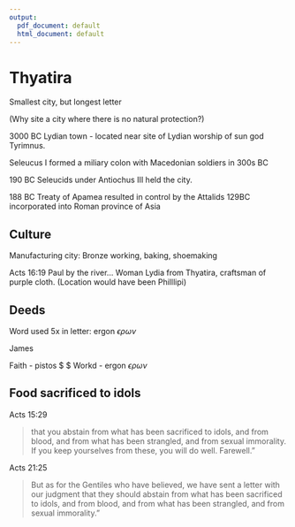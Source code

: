 ```yaml
---
output:
  pdf_document: default
  html_document: default
---
```

# Thyatira

Smallest city, but longest letter

(Why site a city where there is no natural protection?)

3000 BC Lydian town - located near site of Lydian worship of sun god Tyrimnus.

Seleucus I formed a miliary colon with Macedonian soldiers in 300s BC

190 BC Seleucids under Antiochus III held the city.

188 BC Treaty of Apamea resulted in control by the Attalids
129BC incorporated into Roman province of Asia

## Culture

Manufacturing city:  Bronze working, baking, shoemaking

Acts 16:19  Paul by the river... Woman Lydia from Thyatira, craftsman of purple cloth. (Location would have been Philllipi)

## Deeds

Word used 5x in letter:  ergon  $\epsilon \rho \omega \nu$


James

Faith - pistos $ \pi \iota \sigma \tau \omega \sigma $
Workd -  ergon  $\epsilon \rho \omega \nu$

## Food sacrificed to idols

Acts 15:29

>that you abstain from what has been sacrificed to idols, and from blood, and from what has been strangled, and from sexual immorality. If you keep yourselves from these, you will do well. Farewell.”

Acts 21:25

>But as for the Gentiles who have believed, we have sent a letter with our judgment that they should abstain from what has been sacrificed to idols, and from blood, and from what has been strangled, and from sexual immorality.”


